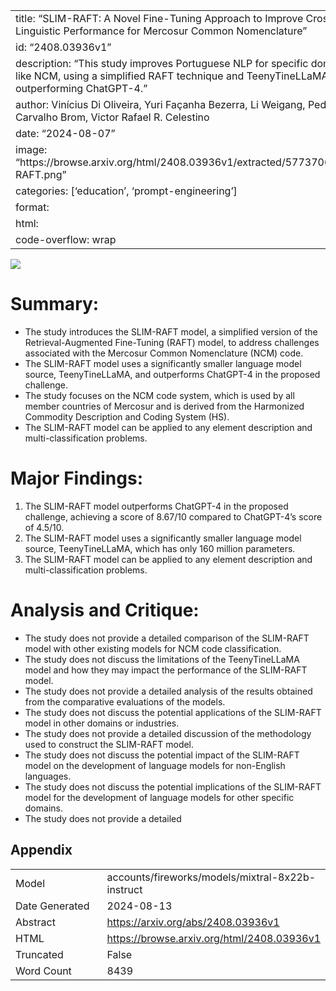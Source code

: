 
---
title: "SLIM-RAFT: A Novel Fine-Tuning Approach to Improve Cross-Linguistic Performance for Mercosur Common Nomenclature"
id: "2408.03936v1"
description: "This study improves Portuguese NLP for specific domains like NCM, using a simplified RAFT technique and TeenyTineLLaMA, outperforming ChatGPT-4."
author: Vinícius Di Oliveira, Yuri Façanha Bezerra, Li Weigang, Pedro Carvalho Brom, Victor Rafael R. Celestino
date: "2024-08-07"
image: "https://browse.arxiv.org/html/2408.03936v1/extracted/5773706/SLIM-RAFT.png"
categories: ['education', 'prompt-engineering']
format:
  html:
    code-overflow: wrap
---

![](https://browse.arxiv.org/html/2408.03936v1/extracted/5773706/SLIM-RAFT.png)

# Summary:

- The study introduces the SLIM-RAFT model, a simplified version of the Retrieval-Augmented Fine-Tuning (RAFT) model, to address challenges associated with the Mercosur Common Nomenclature (NCM) code.
- The SLIM-RAFT model uses a significantly smaller language model source, TeenyTineLLaMA, and outperforms ChatGPT-4 in the proposed challenge.
- The study focuses on the NCM code system, which is used by all member countries of Mercosur and is derived from the Harmonized Commodity Description and Coding System (HS).
- The SLIM-RAFT model can be applied to any element description and multi-classification problems.

# Major Findings:

1. The SLIM-RAFT model outperforms ChatGPT-4 in the proposed challenge, achieving a score of 8.67/10 compared to ChatGPT-4's score of 4.5/10.
2. The SLIM-RAFT model uses a significantly smaller language model source, TeenyTineLLaMA, which has only 160 million parameters.
3. The SLIM-RAFT model can be applied to any element description and multi-classification problems.

# Analysis and Critique:

- The study does not provide a detailed comparison of the SLIM-RAFT model with other existing models for NCM code classification.
- The study does not discuss the limitations of the TeenyTineLLaMA model and how they may impact the performance of the SLIM-RAFT model.
- The study does not provide a detailed analysis of the results obtained from the comparative evaluations of the models.
- The study does not discuss the potential applications of the SLIM-RAFT model in other domains or industries.
- The study does not provide a detailed discussion of the methodology used to construct the SLIM-RAFT model.
- The study does not discuss the potential impact of the SLIM-RAFT model on the development of language models for non-English languages.
- The study does not discuss the potential implications of the SLIM-RAFT model for the development of language models for other specific domains.
- The study does not provide a detailed

## Appendix

|          |          |
|----------|----------|
| Model     | accounts/fireworks/models/mixtral-8x22b-instruct       |
| Date Generated     | 2024-08-13       |
| Abstract | [https://arxiv.org/abs/2408.03936v1](https://arxiv.org/abs/2408.03936v1)        |
| HTML     | [https://browse.arxiv.org/html/2408.03936v1](https://browse.arxiv.org/html/2408.03936v1)       |
| Truncated       | False       |
| Word Count       | 8439       |